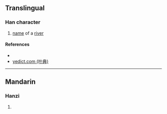 {{character info/new}}
==Translingual==

===Han character===
{{Han char|rn=85|rad=水|as=11|sn=14|four=|canj=EYCB,XEYCB|ids=⿰氵商}}

# [[name]] of a [[river]]

====References====
* {{Han ref|kx=0644.020|dkj=18083|dj=1051.150|hdz=31729.010|uh=6EF3|ud=28403}}
* [http://yedict.com/htm/6E/6EF3.htm yedict.com (叶典)]

----

==Mandarin==

===Hanzi===
{{cmn-hanzi|pin=[[shāng]] ([[shang1]])|wg=shang<sup>1</sup>}}

# {{defn|lang=cmn|sort=水11}}